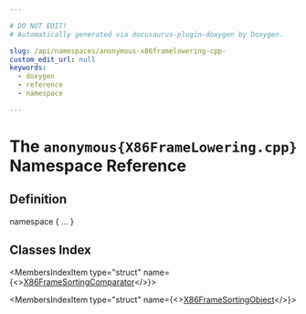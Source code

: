 ```yaml
---

# DO NOT EDIT!
# Automatically generated via docusaurus-plugin-doxygen by Doxygen.

slug: /api/namespaces/anonymous-x86framelowering-cpp-
custom_edit_url: null
keywords:
  - doxygen
  - reference
  - namespace

---
```





# The `anonymous{X86FrameLowering.cpp}` Namespace Reference

<DoxygenPage pluginConfig={pluginConfig}>



## Definition

<CodeBlock>namespace &#123; ... &#125;</CodeBlock>

## Classes Index

<MembersIndex>

<MembersIndexItem
  type="struct"
  name={<><a href="/docs/api/structs/anonymous-namespace-x86framelowering-cpp-/x86framesortingcomparator">X86FrameSortingComparator</a></>}>
</MembersIndexItem>

<MembersIndexItem
  type="struct"
  name={<><a href="/docs/api/structs/anonymous-namespace-x86framelowering-cpp-/x86framesortingobject">X86FrameSortingObject</a></>}>
</MembersIndexItem>

</MembersIndex>


</DoxygenPage>
